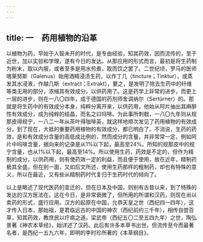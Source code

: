 ```yaml
---
---
---
```

title: 一　药用植物的沿革
---



以植物为药，早始于人智未开的时代，是专由经验，知其药效，因而流传的，至于近世，加以实验和学理，遂有今日的发达。从那应用的形式而言，最初是将生药制为粉末，取以内服，或者至多是用水煎煮，取而饮之罢了。二世纪顷，罗马的医师喀莱努斯（Galenus）始用酒精浸渍生药，以作丁几（tincture；Tinktur），或蒸发其水浸液，作越几斯（extract；Extrakt），要之，是发明了除去生药中的纤维等类无用的部分，浓缩其有效成分，以供药用了。这是药学上非常的进步，而更上一层的进步，则在一八〇四年，成于德国的药剂师舍调纳尔（Sertürner）的。那就是将生药中的有效成分本身，纯粹分离开来，以供药用，他始从阿片抽出其麻醉性有效成分，成为纯粹的结晶，而名之曰吗啡。为此事所刺戟，一八〇九年则从规那皮得规宁，一八二一年从茶叶得咖啡英，就这样地顺次发见了药用植物的有效成分，到了现在，大抵的重要药用植物的有效成分，都已明白了。不消说，生药的药效，是和有效成分含量的高低成比例的，然而成分的含量，并非常常一定，例如阿片中吗啡含量，据向来的记录是从1%以下起，最高至24%。所知的规那皮中的规宁含量，也从1%以下起，最高至14%。所以使用生药，药效是不定的，但作为精制的成分，以供药用，则有使药效一定的利益，而且便于使用，故在近年，精制药极其全盛。但在别一面，又如后文所述，使用生药那样的粗制药，却也有特殊的意义，所以在最近，又有些从精制药时代复归于生药时代的倾向了。

以上是略述了现代医药的变迁的，但在日本及中国，则别有古昔以来，到了特殊的发达的汉方医法在。这在今日，是非常衰微了，但所用的所谓和汉药，则现在尚以卖药的形式，盛行应用。汉方的起原在中国，允恭天皇之世（西纪四一四年），这才传入日本，那始祖，是君临远古的中国的神农（西纪前约三千年），相传自尝百草，知其药效，教庶民以疗病之道。梁武帝（西纪五〇二至五四九年）之世，陶弘景著《神农本草经》，始详述了汉药。此后有许多本草书出世，但流传至今而最著名者，是西纪一五九六年，即明的李时珍所著的《本草纲目》。